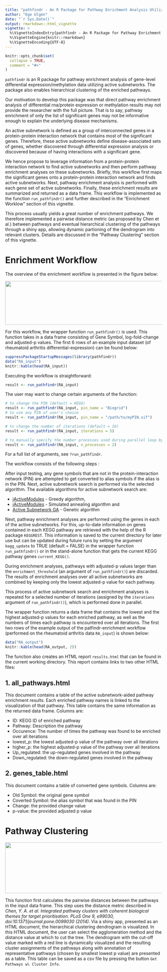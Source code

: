 ```yaml
---
title: "pathfindr - An R Package for Pathway Enrichment Analysis Utilizing Active Subnetworks"
author: "Ege Ulgen"
date: "`r Sys.Date()`"
output: rmarkdown::html_vignette
vignette: >
  %\VignetteIndexEntry{pathfindr - An R Package for Pathway Enrichment Analysis Utilizing Active Subnetworks}
  %\VignetteEngine{knitr::rmarkdown}
  %\VignetteEncoding{UTF-8}
---
```


```r
knitr::opts_chunk$set(
  collapse = TRUE,
  comment = "#>"
)
```

`pathfindr` is an R package for pathway enrichment analysis of gene-level differential expression/methylation data utilizing active subnetworks. The package also enables hierarchical clustering of the enriched pathways.

Our motivation to develop this package was that direct pathway enrichment analysis of differential rna/protein expression or methylation results may not provide the researcher with the full picture. That is to say; pathway enrichment of only the list of significant genes may not be informative enough to explain the underlying disease mechanisms. 

An active subnetwork is defined as a group of interconnected genes in a protein-protein interaction network that contains most of the significant genes. Therefore, these active subnetworks define disease-associated sets of genes, whether discovered through differential expression analysis or discovered because of having interactions with a significant gene.

We hence propose to leverage information from a protein-protein interaction network to find active subnetworks and then perform pathway enrichment analyses on these subnetworks. Briefly, this workflow first maps the significant genes onto a protein-protein interaction network and finds active subnetworks. Next, pathway enrichment analysis is performed with each gene set of active subnetworks. Finally, these enrichment results are summarized and returned as a data frame. This workflow is implemented as the function `run_pathfindr()` and further described in the "Enrichment Worklow" section of this vignette.

This process usually yields a great number of enrichment pathways. We therefore implemented a pairwise distance metric (as proposed by Chen et al.) between pathways and eventual hierarchical clustering of the pathways through a shiny app, allowing dynamic partioning of the dendrogram into relevant clusters. Details are discussed in the "Pathway Clustering" section of this vignette.

# Enrichment Workflow

The overview of the enrichment workflow is presented in the figure below:

<img src="./pathfindr.png" width="650" height="139.81" />

For this workflow, the wrapper function `run_pathfindr()` is used. This function takes in a data frame consisting of Gene Symbol, log-fold-change and adjusted-p values. The first 6 rows of an example input dataset (of rheumatoid arthritis differential-expression) can be found below:

```r
suppressPackageStartupMessages(library(pathfindr))
data("RA_input")
knitr::kable(head(RA_input))
```

Executing the workflow is straightforward:
```r
result <- run_pathfindr(RA_input)
```

The user may want to change certain arguments of the function:
```r
# to change the PIN (default = KEGG)
result <- run_pathfindr(RA_input, pin_name = "Biogrid")
# to use any PIN of user's choice
result <- run_pathfindr(RA_input, pin_name = "/path/to/myPIN.sif")

# to change the number of iterations (default = 10)
result <- run_pathfindr(RA_input, iterations = 5) 

# to manually specify the number processes used during parallel loop by foreach
result <- run_pathfindr(RA_input, n_processes = 2) 
```
For a full list of arguments, see `?run_pathfindr`.

The workflow consists of the following steps :

After input testing, any gene symbols that are not in the protein-interaction network (PIN) are attempted to get converted to alias symbols if the alias is in the PIN. Next, active subnetwork search is performed via the selected algorithm. The available algorithms for active subnetwork search are: 

- [jActiveModules](https://www.ncbi.nlm.nih.gov/pubmed/12169552) - Greedy algorithm,
- [jActiveModules](https://www.ncbi.nlm.nih.gov/pubmed/12169552) - Simulated annealing algorithm and 
- [Active Subnetwork GA](http://www.eurekaselect.com/142543/article) - Genetic algorithm

Next, pathway enrichment analyses are performed using the genes in each of the active subnetworks. For this, up-to-date information on genes contained in each KEGG pathway are retrieved with the help of the R package `KEGGREST`. This information is saved to the current directory for later use but can be updated during future runs by setting the argument `kegg_update` to TRUE (default = FALSE) in the wrapper function `run_pathfindr()` or in the stand-alone function that gets the current KEGG pathway genes `current_KEGG()`.

During enrichment analyses, pathways with adjusted-p values larger than the `enrichment_threshold` (an argument of `run_pathfindr()`) are discarded. The results of enrichment analyses over all active subnetworks are combined by keeping only the lowest adjusted-p value for each pathway. 

This process of active subnetwork search and enrichment analyses is repeated for a selected number of iterations (assigned by the `iterations` argument of `run_pathfindr()`), which is performed done in parallel. 

The wrapper function returns a data frame that contains the lowest and the highest adjusted-p values for each enriched pathway, as well as the numbers of times each pathway is encountered over all iterations. The first two rows of the example output of the patfindr-enrichment workflow (performed on the rheumatoid arthritis data `RA_input`) is shown below:

```r
data("RA_output")
knitr::kable(head(RA_output, 2))
```

The function also creates an HTML report `results.html` that can be found in the current working directory. This report contains links to two other HTML files:

## 1. all_pathways.html
This document contains a table of the active subnetwork-aided pathway enrichment results. Each enriched pathway names is linked to the visualization of that pathway. This table contains the same information as the returned data frame. Columns are:

- ID: KEGG ID of enriched pathway
- Pathway: Description the pathway
- Occurence: The number of times the pathway was found to be enriched over all iterations
- lowest_p: the lowest adjusted-p value of the pathway over all iterations
- higher_p: the highest adjusted-p value of the pathway over all iterations
- Up_regulated: the up-regulated genes involved in the pathway
- Down_regulated: the down-regulated genes involved in the pathway

## 2. genes_table.html
This document contains a table of converted gene symbols. Columns are:

- Old Symbol: the original gene symbol
- Coverted Symbol: the alias symbol that was found in the PIN
- Change: the provided change value
- p-value: the provided adjusted p value

# Pathway Clustering

<img src="./pw_clustering.png" width="650" height="163.34" />

This function first calculates the pairwise distances between the pathways in the input data frame. This step uses the distance metric described in *Chen, Y. A. et al. Integrated pathway clusters with coherent biological themes for target prioritisation. PLoS One 9, e99030, doi:10.1371/journal.pone.0099030 (2014)*. Via a shiny app, presented as an HTML document, the hierarchical clustering dendrogram is visualized. In this HTML document, the user can select the agglomeration method and the distance value at which to cut the tree. The dendrogram with the cut-off value marked with a red line is dynamically visualized and the resulting cluster assignments of the pathways along with annotation of representative pathways (chosen by smallest lowest p value) are presented as a table. This table can be saved as a csv file by pressing the button `Get Pathways w\ Cluster Info`.
